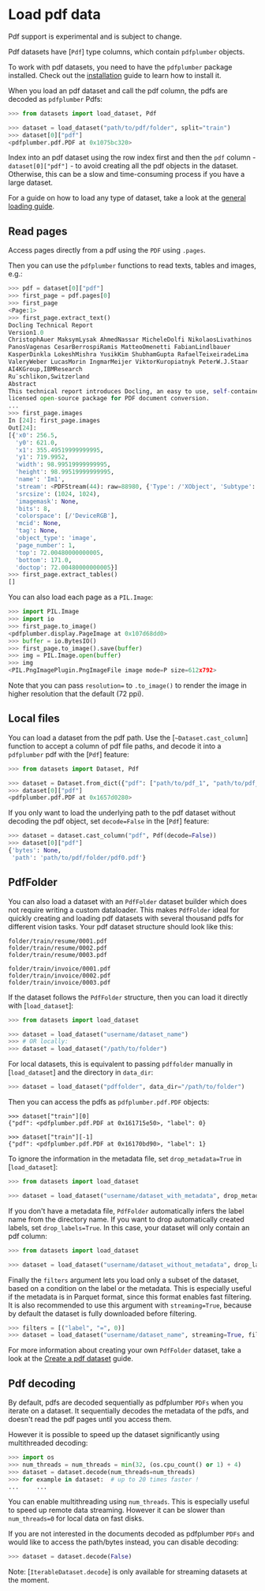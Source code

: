 # Load pdf data

<Tip warning={true}>

Pdf support is experimental and is subject to change.

</Tip>

Pdf datasets have [`Pdf`] type columns, which contain `pdfplumber` objects. 

<Tip>

To work with pdf datasets, you need to have the `pdfplumber` package installed. Check out the [installation](https://github.com/pytorch/vision#installation) guide to learn how to install it.

</Tip>

When you load an pdf dataset and call the pdf column, the pdfs are decoded as `pdfplumber` Pdfs:

```py
>>> from datasets import load_dataset, Pdf

>>> dataset = load_dataset("path/to/pdf/folder", split="train")
>>> dataset[0]["pdf"]
<pdfplumber.pdf.PDF at 0x1075bc320>
```

<Tip warning={true}>

Index into an pdf dataset using the row index first and then the `pdf` column - `dataset[0]["pdf"]` - to avoid creating all the pdf objects in the dataset. Otherwise, this can be a slow and time-consuming process if you have a large dataset.

</Tip>

For a guide on how to load any type of dataset, take a look at the <a class="underline decoration-sky-400 decoration-2 font-semibold" href="./loading">general loading guide</a>.

## Read pages

Access pages directly from a pdf using the `PDF` using `.pages`.

Then you can use the `pdfplumber` functions to read texts, tables and images, e.g.:

```python
>>> pdf = dataset[0]["pdf"]
>>> first_page = pdf.pages[0]
>>> first_page
<Page:1>
>>> first_page.extract_text()
Docling Technical Report
Version1.0
ChristophAuer MaksymLysak AhmedNassar MicheleDolfi NikolaosLivathinos
PanosVagenas CesarBerrospiRamis MatteoOmenetti FabianLindlbauer
KasperDinkla LokeshMishra YusikKim ShubhamGupta RafaelTeixeiradeLima
ValeryWeber LucasMorin IngmarMeijer ViktorKuropiatnyk PeterW.J.Staar
AI4KGroup,IBMResearch
Ru¨schlikon,Switzerland
Abstract
This technical report introduces Docling, an easy to use, self-contained, MIT-
licensed open-source package for PDF document conversion.
...
>>> first_page.images
In [24]: first_page.images
Out[24]: 
[{'x0': 256.5,
  'y0': 621.0,
  'x1': 355.49519999999995,
  'y1': 719.9952,
  'width': 98.99519999999995,
  'height': 98.99519999999995,
  'name': 'Im1',
  'stream': <PDFStream(44): raw=88980, {'Type': /'XObject', 'Subtype': /'Image', 'BitsPerComponent': 8, 'ColorSpace': /'DeviceRGB', 'Filter': /'DCTDecode', 'Height': 1024, 'Length': 88980, 'Width': 1024}>,
  'srcsize': (1024, 1024),
  'imagemask': None,
  'bits': 8,
  'colorspace': [/'DeviceRGB'],
  'mcid': None,
  'tag': None,
  'object_type': 'image',
  'page_number': 1,
  'top': 72.00480000000005,
  'bottom': 171.0,
  'doctop': 72.00480000000005}]
>>> first_page.extract_tables()
[]
```

You can also load each page as a `PIL.Image`:

```python
>>> import PIL.Image
>>> import io
>>> first_page.to_image()
<pdfplumber.display.PageImage at 0x107d68dd0>
>>> buffer = io.BytesIO()
>>> first_page.to_image().save(buffer)
>>> img = PIL.Image.open(buffer)
>>> img
<PIL.PngImagePlugin.PngImageFile image mode=P size=612x792>
```

Note that you can pass `resolution=` to `.to_image()` to render the image in higher resolution that the default (72 ppi).

## Local files

You can load a dataset from the pdf path. Use the [`~Dataset.cast_column`] function to accept a column of pdf file paths, and decode it into a `pdfplumber` pdf with the [`Pdf`] feature:
```py
>>> from datasets import Dataset, Pdf

>>> dataset = Dataset.from_dict({"pdf": ["path/to/pdf_1", "path/to/pdf_2", ..., "path/to/pdf_n"]}).cast_column("pdf", Pdf())
>>> dataset[0]["pdf"]
<pdfplumber.pdf.PDF at 0x1657d0280>
```

If you only want to load the underlying path to the pdf dataset without decoding the pdf object, set `decode=False` in the [`Pdf`] feature:

```py
>>> dataset = dataset.cast_column("pdf", Pdf(decode=False))
>>> dataset[0]["pdf"]
{'bytes': None,
 'path': 'path/to/pdf/folder/pdf0.pdf'}
```

## PdfFolder

You can also load a dataset with an `PdfFolder` dataset builder which does not require writing a custom dataloader. This makes `PdfFolder` ideal for quickly creating and loading pdf datasets with several thousand pdfs for different vision tasks. Your pdf dataset structure should look like this:

```
folder/train/resume/0001.pdf
folder/train/resume/0002.pdf
folder/train/resume/0003.pdf

folder/train/invoice/0001.pdf
folder/train/invoice/0002.pdf
folder/train/invoice/0003.pdf
```

If the dataset follows the `PdfFolder` structure, then you can load it directly with [`load_dataset`]:

```py
>>> from datasets import load_dataset

>>> dataset = load_dataset("username/dataset_name")
>>> # OR locally:
>>> dataset = load_dataset("/path/to/folder")
```

For local datasets, this is equivalent to passing `pdffolder` manually in [`load_dataset`] and the directory in `data_dir`:

```py
>>> dataset = load_dataset("pdffolder", data_dir="/path/to/folder")
```

Then you can access the pdfs as `pdfplumber.pdf.PDF` objects:

```
>>> dataset["train"][0]
{"pdf": <pdfplumber.pdf.PDF at 0x161715e50>, "label": 0}

>>> dataset["train"][-1]
{"pdf": <pdfplumber.pdf.PDF at 0x16170bd90>, "label": 1}
```

To ignore the information in the metadata file, set `drop_metadata=True` in [`load_dataset`]:

```py
>>> from datasets import load_dataset

>>> dataset = load_dataset("username/dataset_with_metadata", drop_metadata=True)
```

If you don't have a metadata file, `PdfFolder` automatically infers the label name from the directory name.
If you want to drop automatically created labels, set `drop_labels=True`.
In this case, your dataset will only contain an pdf column:

```py
>>> from datasets import load_dataset

>>> dataset = load_dataset("username/dataset_without_metadata", drop_labels=True)
```

Finally the `filters` argument lets you load only a subset of the dataset, based on a condition on the label or the metadata. This is especially useful if the metadata is in Parquet format, since this format enables fast filtering. It is also recommended to use this argument with `streaming=True`, because by default the dataset is fully downloaded before filtering.

```python
>>> filters = [("label", "=", 0)]
>>> dataset = load_dataset("username/dataset_name", streaming=True, filters=filters)
```

<Tip>

For more information about creating your own `PdfFolder` dataset, take a look at the [Create a pdf dataset](./pdf_dataset) guide.

</Tip>

## Pdf decoding

By default, pdfs are decoded sequentially as pdfplumber `PDFs` when you iterate on a dataset.
It sequentially decodes the metadata of the pdfs, and doesn't read the pdf pages until you access them.

However it is possible to speed up the dataset significantly using multithreaded decoding:

```python
>>> import os
>>> num_threads = num_threads = min(32, (os.cpu_count() or 1) + 4)
>>> dataset = dataset.decode(num_threads=num_threads)
>>> for example in dataset:  # up to 20 times faster !
...     ...
```

You can enable multithreading using `num_threads`. This is especially useful to speed up remote data streaming.
However it can be slower than `num_threads=0` for local data on fast disks.

If you are not interested in the documents decoded as pdfplumber `PDFs` and would like to access the path/bytes instead, you can disable decoding:

```python
>>> dataset = dataset.decode(False)
```

Note: [`IterableDataset.decode`] is only available for streaming datasets at the moment.
